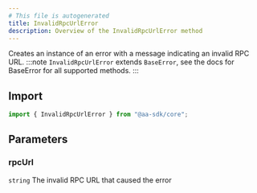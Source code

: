 ```yaml
---
# This file is autogenerated
title: InvalidRpcUrlError
description: Overview of the InvalidRpcUrlError method
---
```


Creates an instance of an error with a message indicating an invalid RPC URL.
:::note
`InvalidRpcUrlError` extends `BaseError`, see the docs for BaseError for all supported methods.
:::

## Import

```ts
import { InvalidRpcUrlError } from "@aa-sdk/core";
```

## Parameters

### rpcUrl

`string`
The invalid RPC URL that caused the error
